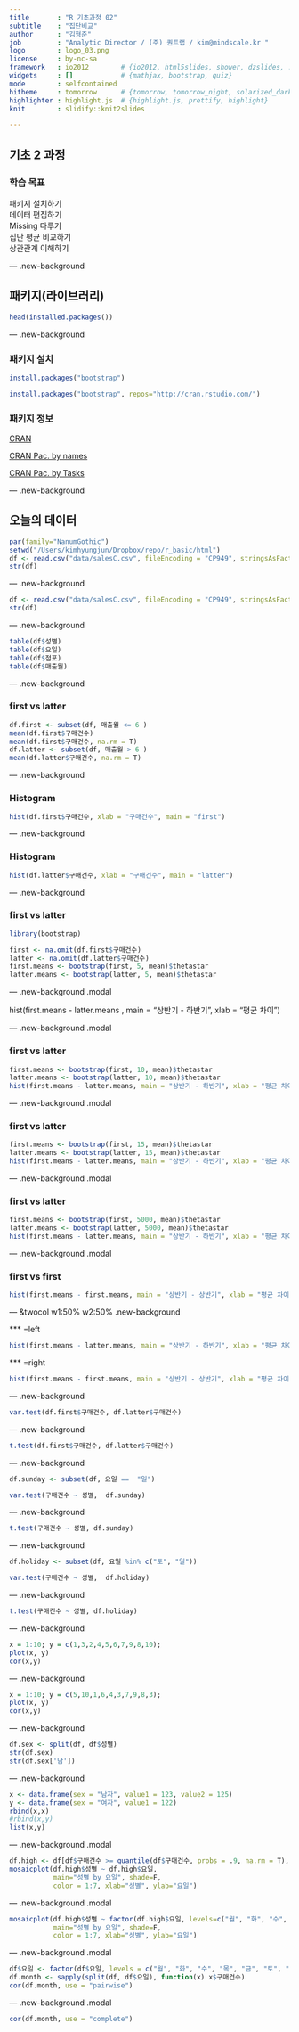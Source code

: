 ```yaml
---
title       : "R 기초과정 02"
subtitle    : "집단비교"
author      : "김형준"
job         : "Analytic Director / (주) 퀀트랩 / kim@mindscale.kr "
logo        : logo_03.png
license     : by-nc-sa
framework   : io2012        # {io2012, html5slides, shower, dzslides, ...}
widgets     : []            # {mathjax, bootstrap, quiz}
mode        : selfcontained
hitheme     : tomorrow      # {tomorrow, tomorrow_night, solarized_dark, solarized_light}
highlighter : highlight.js  # {highlight.js, prettify, highlight}
knit        : slidify::knit2slides

---
```


## 기초 2 과정

### 학습 목표

패키지 설치하기  
데이터 편집하기  
Missing 다루기  
집단 평균 비교하기  
상관관계 이해하기

---  .new-background

## 패키지(라이브러리)
```r
head(installed.packages())
```

---  .new-background

### 패키지 설치
```r
install.packages("bootstrap")
```

```r
install.packages("bootstrap", repos="http://cran.rstudio.com/")
```

### 패키지 정보  

[CRAN](https://www.google.co.kr/webhp?sourceid=chrome-instant&ion=1&espv=2&ie=UTF-8#q=cran)  

[CRAN Pac. by names](http://cran.r-project.org/web/packages/available_packages_by_name.html)  
  
[CRAN Pac. by Tasks](http://cran.r-project.org/web/views/)  

---  .new-background

## 오늘의 데이터

```r
par(family="NanumGothic")
setwd("/Users/kimhyungjun/Dropbox/repo/r_basic/html")
df <- read.csv("data/salesC.csv", fileEncoding = "CP949", stringsAsFactors = F)
str(df)
```

---  .new-background

```r
df <- read.csv("data/salesC.csv", fileEncoding = "CP949", stringsAsFactors = F, na.strings = c(".", "#"))
str(df)
```

---  .new-background

```r
table(df$성별)
table(df$요일)
table(df$점포)
table(df$매출월)
```

---  .new-background

### first vs latter

```r
df.first <- subset(df, 매출월 <= 6 )
mean(df.first$구매건수)
mean(df.first$구매건수, na.rm = T)
df.latter <- subset(df, 매출월 > 6 )
mean(df.latter$구매건수, na.rm = T)
```

---  .new-background

### Histogram

```r
hist(df.first$구매건수, xlab = "구매건수", main = "first")
```

---  .new-background

### Histogram

```r
hist(df.latter$구매건수, xlab = "구매건수", main = "latter")
```

---  .new-background

### first vs latter

```r
library(bootstrap)
```

```r
first <- na.omit(df.first$구매건수)
latter <- na.omit(df.latter$구매건수)
first.means <- bootstrap(first, 5, mean)$thetastar
latter.means <- bootstrap(latter, 5, mean)$thetastar
```

---  .new-background .modal

hist(first.means - latter.means , main = "상반기 - 하반기", xlab = "평균 차이")

---  .new-background .modal

### first vs latter

```r
first.means <- bootstrap(first, 10, mean)$thetastar
latter.means <- bootstrap(latter, 10, mean)$thetastar
hist(first.means - latter.means, main = "상반기 - 하반기", xlab = "평균 차이")
```

---  .new-background .modal

### first vs latter

```r
first.means <- bootstrap(first, 15, mean)$thetastar
latter.means <- bootstrap(latter, 15, mean)$thetastar
hist(first.means - latter.means, main = "상반기 - 하반기", xlab = "평균 차이")
```

---  .new-background .modal

### first vs latter

```r
first.means <- bootstrap(first, 5000, mean)$thetastar
latter.means <- bootstrap(latter, 5000, mean)$thetastar
hist(first.means - latter.means, main = "상반기 - 하반기", xlab = "평균 차이")
```

---  .new-background .modal

### first vs first

```r
hist(first.means - first.means, main = "상반기 - 상반기", xlab = "평균 차이")
```

--- &twocol w1:50% w2:50% .new-background

*** =left

```r
hist(first.means - latter.means, main = "상반기 - 하반기", xlab = "평균 차이")
```

*** =right

```r
hist(first.means - first.means, main = "상반기 - 상반기", xlab = "평균 차이")
```


---  .new-background

```r
var.test(df.first$구매건수, df.latter$구매건수)
```

---  .new-background

```r
t.test(df.first$구매건수, df.latter$구매건수)
```

---  .new-background

```r
df.sunday <- subset(df, 요일 ==  "일")
```

```r
var.test(구매건수 ~ 성별,  df.sunday)
```

---  .new-background

```r
t.test(구매건수 ~ 성별, df.sunday)
```

---  .new-background

```r
df.holiday <- subset(df, 요일 %in% c("토", "일"))
```

```r
var.test(구매건수 ~ 성별,  df.holiday)
```

---  .new-background

```r
t.test(구매건수 ~ 성별, df.holiday)
```

---  .new-background

```r
x = 1:10; y = c(1,3,2,4,5,6,7,9,8,10);
plot(x, y)
cor(x,y)
```

---  .new-background

```r
x = 1:10; y = c(5,10,1,6,4,3,7,9,8,3);
plot(x, y)
cor(x,y)
```

---  .new-background

```r
df.sex <- split(df, df$성별)
str(df.sex)
str(df.sex['남'])
```

---  .new-background

```r
x <- data.frame(sex = "남자", value1 = 123, value2 = 125)
y <- data.frame(sex = "여자", value1 = 122)
rbind(x,x)
#rbind(x,y)
list(x,y)
```

---  .new-background .modal

```r
df.high <- df[df$구매건수 >= quantile(df$구매건수, probs = .9, na.rm = T), ]
mosaicplot(df.high$성별 ~ df.high$요일, 
           main="성별 by 요일", shade=F, 
           color = 1:7, xlab="성별", ylab="요일")
```

---  .new-background .modal

```r
mosaicplot(df.high$성별 ~ factor(df.high$요일, levels=c("월", "화", "수", "목", "금", "토", "일")), 
           main="성별 by 요일", shade=F, 
           color = 1:7, xlab="성별", ylab="요일")
```

---  .new-background .modal

```r
df$요일 <- factor(df$요일, levels = c("월", "화", "수", "목", "금", "토", "일"))
df.month <- sapply(split(df, df$요일), function(x) x$구매건수)
cor(df.month, use = "pairwise")
```

---  .new-background .modal

```r
cor(df.month, use = "complete")
```

